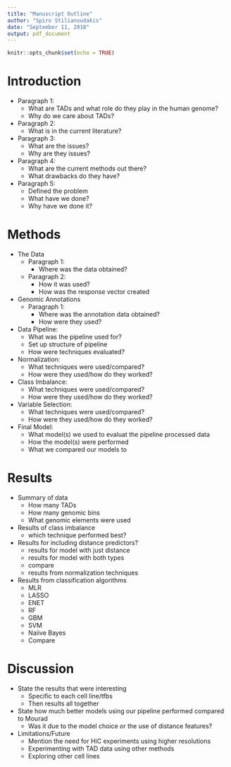 ```yaml
---
title: "Manuscript Outline"
author: "Spiro Stilianoudakis"
date: "September 11, 2018"
output: pdf_document
---
```


```r
knitr::opts_chunk$set(echo = TRUE)
```

# Introduction

   + Paragraph 1:
      - What are TADs and what role do they play in the human genome?
      - Why do we care about TADs?
      
   + Paragraph 2:
      - What is in the current literature?
      
   + Paragraph 3:
      - What are the issues?
      - Why are they issues?
      
   + Paragraph 4:
      - What are the current methods out there?
      - What drawbacks do they have?
    
   + Paragraph 5:
      - Defined the problem
      - What have we done?
      - Why have we done it?
      
# Methods 

* The Data
   + Paragraph 1:
      - Where was the data obtained?
   + Paragraph 2:
      - How it was used?
      - How was the response vector created
      
* Genomic Annotations
   + Paragraph 1: 
      - Where was the annotation data obtained?
      - How were they used?

* Data Pipeline:
   + What was the pipeline used for?
   + Set up structure of pipeline
   + How were techniques evaluated?
   
* Normalization:
   + What techniques were used/compared?
   + How were they used/how do they worked?
   
* Class Imbalance:
   + What techniques were used/compared?
   + How were they used/how do they worked?
   
* Variable Selection:
   + What techniques were used/compared?
   + How were they used/how do they worked?

* Final Model:
   + What model(s) we used to evaluat the pipeline processed data
   + How the model(s) were performed
   + What we compared our models to
   
# Results

* Summary of data
   + How many TADs
   + How many genomic bins
   + What genomic elements were used

* Results of class imbalance
   + which technique performed best?
   
* Results for including distance predictors?
   + results for model with just distance
   + results for model with both types
   + compare 
   + results from normalization techniques

* Results from classification algorithms
   + MLR
   + LASSO
   + ENET
   + RF
   + GBM
   + SVM 
   + Naiive Bayes
   + Compare

# Discussion

* State the results that were interesting 
   - Specific to each cell line/tfbs
   - Then results all together
* State how much better models using our pipeline performed compared to Mourad
   - Was it due to the model choice or the use of distance features?
* Limitations/Future
   - Mention the need for HiC experiments using higher resolutions
   - Experimenting with TAD data using other methods
   - Exploring other cell lines


